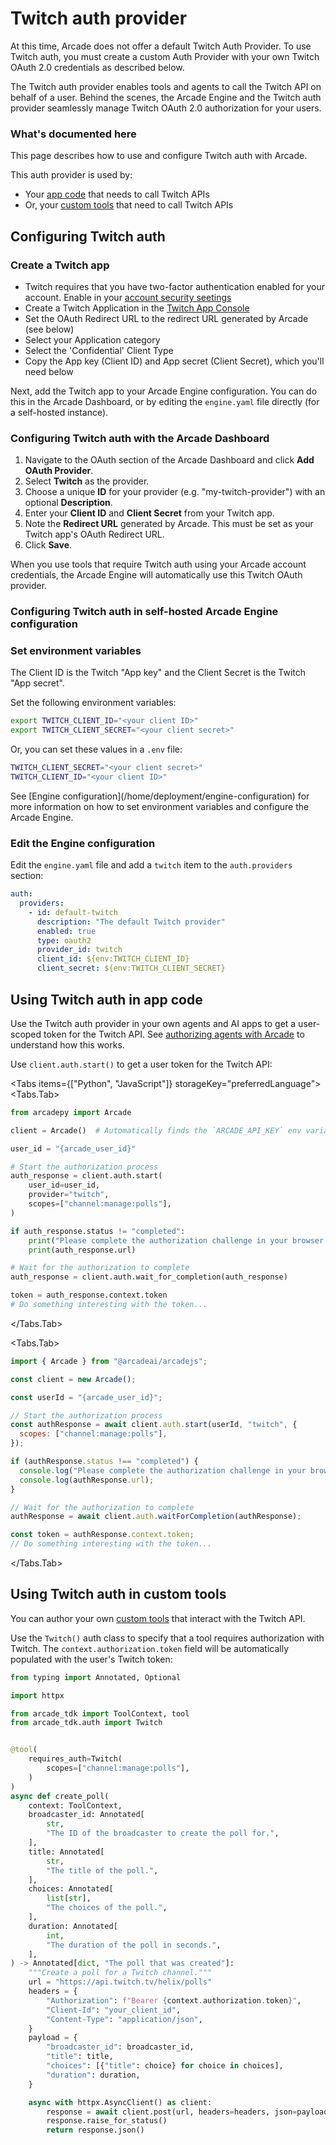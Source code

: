 
# Twitch auth provider

<Callout type="info">
  At this time, Arcade does not offer a default Twitch Auth Provider. To use
  Twitch auth, you must create a custom Auth Provider with your own Twitch OAuth
  2.0 credentials as described below.
</Callout>

The Twitch auth provider enables tools and agents to call the Twitch API on behalf of a user. Behind the scenes, the Arcade Engine and the Twitch auth provider seamlessly manage Twitch OAuth 2.0 authorization for your users.

### What's documented here

This page describes how to use and configure Twitch auth with Arcade.

This auth provider is used by:

- Your [app code](#using-twitch-auth-in-app-code) that needs to call Twitch APIs
- Or, your [custom tools](#using-twitch-auth-in-custom-tools) that need to call Twitch APIs

## Configuring Twitch auth

### Create a Twitch app

- Twitch requires that you have two-factor authentication enabled for your account. Enable in your [account security seetings](https://www.twitch.tv/settings/security)
- Create a Twitch Application in the [Twitch App Console](https://dev.twitch.tv/console/apps)
- Set the OAuth Redirect URL to the redirect URL generated by Arcade (see below)
- Select your Application category
- Select the 'Confidential' Client Type
- Copy the App key (Client ID) and App secret (Client Secret), which you'll need below

Next, add the Twitch app to your Arcade Engine configuration. You can do this in the Arcade Dashboard, or by editing the `engine.yaml` file directly (for a self-hosted instance).

### Configuring Twitch auth with the Arcade Dashboard

1. Navigate to the OAuth section of the Arcade Dashboard and click **Add OAuth Provider**.
2. Select **Twitch** as the provider.
3. Choose a unique **ID** for your provider (e.g. "my-twitch-provider") with an optional **Description**.
4. Enter your **Client ID** and **Client Secret** from your Twitch app.
5. Note the **Redirect URL** generated by Arcade. This must be set as your Twitch app's OAuth Redirect URL.
6. Click **Save**.

When you use tools that require Twitch auth using your Arcade account credentials, the Arcade Engine will automatically use this Twitch OAuth provider.

### Configuring Twitch auth in self-hosted Arcade Engine configuration

<Steps>

### Set environment variables

<Callout type="info">
  The Client ID is the Twitch "App key" and the Client Secret is the Twitch "App
  secret".
</Callout>

Set the following environment variables:

```bash
export TWITCH_CLIENT_ID="<your client ID>"
export TWITCH_CLIENT_SECRET="<your client secret>"
```

Or, you can set these values in a `.env` file:

```bash
TWITCH_CLIENT_SECRET="<your client secret>"
TWITCH_CLIENT_ID="<your client ID>"
```

<Callout>
  See [Engine configuration](/home/deployment/engine-configuration) for more
  information on how to set environment variables and configure the Arcade
  Engine.
</Callout>

### Edit the Engine configuration

Edit the `engine.yaml` file and add a `twitch` item to the `auth.providers` section:

```yaml {3-9}
auth:
  providers:
    - id: default-twitch
      description: "The default Twitch provider"
      enabled: true
      type: oauth2
      provider_id: twitch
      client_id: ${env:TWITCH_CLIENT_ID}
      client_secret: ${env:TWITCH_CLIENT_SECRET}
```

</Steps>

## Using Twitch auth in app code

Use the Twitch auth provider in your own agents and AI apps to get a user-scoped token for the Twitch API. See [authorizing agents with Arcade](/home/auth/how-arcade-helps) to understand how this works.

Use `client.auth.start()` to get a user token for the Twitch API:

<Tabs items={["Python", "JavaScript"]} storageKey="preferredLanguage">
<Tabs.Tab>

```python {8-12}
from arcadepy import Arcade

client = Arcade()  # Automatically finds the `ARCADE_API_KEY` env variable

user_id = "{arcade_user_id}"

# Start the authorization process
auth_response = client.auth.start(
    user_id=user_id,
    provider="twitch",
    scopes=["channel:manage:polls"],
)

if auth_response.status != "completed":
    print("Please complete the authorization challenge in your browser:")
    print(auth_response.url)

# Wait for the authorization to complete
auth_response = client.auth.wait_for_completion(auth_response)

token = auth_response.context.token
# Do something interesting with the token...
```

</Tabs.Tab>

<Tabs.Tab>

```javascript {8-10}
import { Arcade } from "@arcadeai/arcadejs";

const client = new Arcade();

const userId = "{arcade_user_id}";

// Start the authorization process
const authResponse = await client.auth.start(userId, "twitch", {
  scopes: ["channel:manage:polls"],
});

if (authResponse.status !== "completed") {
  console.log("Please complete the authorization challenge in your browser:");
  console.log(authResponse.url);
}

// Wait for the authorization to complete
authResponse = await client.auth.waitForCompletion(authResponse);

const token = authResponse.context.token;
// Do something interesting with the token...
```

</Tabs.Tab>

</Tabs>

## Using Twitch auth in custom tools

You can author your own [custom tools](/home/build-tools/create-a-mcp-server) that interact with the Twitch API.

Use the `Twitch()` auth class to specify that a tool requires authorization with Twitch. The `context.authorization.token` field will be automatically populated with the user's Twitch token:

```python {5-6,9-13,36}
from typing import Annotated, Optional

import httpx

from arcade_tdk import ToolContext, tool
from arcade_tdk.auth import Twitch


@tool(
    requires_auth=Twitch(
        scopes=["channel:manage:polls"],
    )
)
async def create_poll(
    context: ToolContext,
    broadcaster_id: Annotated[
        str,
        "The ID of the broadcaster to create the poll for.",
    ],
    title: Annotated[
        str,
        "The title of the poll.",
    ],
    choices: Annotated[
        list[str],
        "The choices of the poll.",
    ],
    duration: Annotated[
        int,
        "The duration of the poll in seconds.",
    ],
) -> Annotated[dict, "The poll that was created"]:
    """Create a poll for a Twitch channel."""
    url = "https://api.twitch.tv/helix/polls"
    headers = {
        "Authorization": f"Bearer {context.authorization.token}",
        "Client-Id": "your_client_id",
        "Content-Type": "application/json",
    }
    payload = {
        "broadcaster_id": broadcaster_id,
        "title": title,
        "choices": [{"title": choice} for choice in choices],
        "duration": duration,
    }

    async with httpx.AsyncClient() as client:
        response = await client.post(url, headers=headers, json=payload)
        response.raise_for_status()
        return response.json()
```

<ToolFooter pipPackageName="arcade_twitch" />
